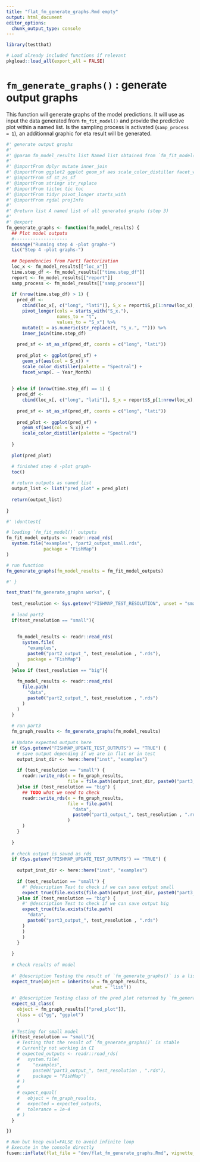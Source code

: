 ```yaml
---
title: "flat_fm_generate_graphs.Rmd empty"
output: html_document
editor_options: 
  chunk_output_type: console
---
```


```r
library(testthat)
```

```r
# Load already included functions if relevant
pkgload::load_all(export_all = FALSE)
```

# `fm_generate_graphs()` : generate output graphs

This function will generate graphs of the model predictions. It will use as input the data generated from `fm_fit_model()` and provide the predictive plot within a named list. Is the sampling process is activated (`samp_process = 1`), an additionnal graphic for eta result will be generated.

```r
#' generate output graphs
#' 
#' @param fm_model_results list Named list obtained from `fm_fit_model()`
#' 
#' @importFrom dplyr mutate inner_join
#' @importFrom ggplot2 ggplot geom_sf aes scale_color_distiller facet_wrap
#' @importFrom sf st_as_sf
#' @importFrom stringr str_replace
#' @importFrom tictoc tic toc
#' @importFrom tidyr pivot_longer starts_with
#' @importFrom rgdal projInfo
#' 
#' @return list A named list of all generated graphs (step 3)
#' 
#' @export
fm_generate_graphs <- function(fm_model_results) {
  ## Plot model outputs
  #--------------------
  message("Running step 4 -plot graphs-")
  tic("Step 4 -plot graphs-")
  
  ## Dependencies from Part1 factorization
  loc_x <- fm_model_results[["loc_x"]]
  time.step_df <- fm_model_results[["time.step_df"]]
  report <- fm_model_results[["report"]]
  samp_process <- fm_model_results[["samp_process"]]
  
  if (nrow(time.step_df) > 1) {
    pred_df <-
      cbind(loc_x[, c("long", "lati")], S_x = report$S_p[1:nrow(loc_x), ]) %>%
      pivot_longer(cols = starts_with("S_x."),
                   names_to = "t",
                   values_to = "S_x") %>%
      mutate(t = as.numeric(str_replace(t, "S_x.", ""))) %>%
      inner_join(time.step_df)
    
    pred_sf <- st_as_sf(pred_df, coords = c("long", "lati"))
    
    pred_plot <- ggplot(pred_sf) +
      geom_sf(aes(col = S_x)) +
      scale_color_distiller(palette = "Spectral") +
      facet_wrap(. ~ Year_Month)
    
    
  } else if (nrow(time.step_df) == 1) {
    pred_df <-
      cbind(loc_x[, c("long", "lati")], S_x = report$S_p[1:nrow(loc_x), ])
    
    pred_sf <- st_as_sf(pred_df, coords = c("long", "lati"))
    
    pred_plot <- ggplot(pred_sf) +
      geom_sf(aes(col = S_x)) +
      scale_color_distiller(palette = "Spectral")
    
  }
  
  plot(pred_plot)

  # finished step 4 -plot graph-
  toc()
  
  # return outputs as named list
  output_list <- list("pred_plot" = pred_plot)
  
  return(output_list)
  
}
```

```r
#' \donttest{

# loading `fm_fit_model()` outputs
fm_fit_model_outputs <- readr::read_rds(
  system.file("examples", "part2_output_small.rds",
              package = "FishMap")
)

# run function
fm_generate_graphs(fm_model_results = fm_fit_model_outputs)

#' }
```

```r
test_that("fm_generate_graphs works", {
  
  test_resolution <- Sys.getenv("FISHMAP_TEST_RESOLUTION", unset = "small")
  
  # load part2
  if(test_resolution == "small"){
    
    
    fm_model_results <- readr::read_rds(
      system.file(
        "examples",
        paste0("part2_output_", test_resolution , ".rds"),
        package = "FishMap")
    )
  }else if (test_resolution == "big"){
    
    fm_model_results <- readr::read_rds(
      file.path(
        "data", 
        paste0("part2_output_", test_resolution , ".rds")
      )
    )
  }
  
  # run part3
  fm_graph_results <- fm_generate_graphs(fm_model_results)
  
  # Update expected outputs here
  if (Sys.getenv("FISHMAP_UPDATE_TEST_OUTPUTS") == "TRUE") {
    # save output depending if we are in flat or in test
    output_inst_dir <- here::here("inst", "examples") 
    
    if (test_resolution == "small") {
      readr::write_rds(x = fm_graph_results,
                       file = file.path(output_inst_dir, paste0("part3_output_", test_resolution , ".rds")))
    }else if (test_resolution == "big") {
      ## TODO what we need to check
      readr::write_rds(x = fm_graph_results,
                       file = file.path(
                         "data", 
                         paste0("part3_output_", test_resolution , ".rds")
                       )
      )
    }
    
  }
  
  # check output is saved as rds
  if (Sys.getenv("FISHMAP_UPDATE_TEST_OUTPUTS") == "TRUE") {
    
    output_inst_dir <- here::here("inst", "examples")
    
    if (test_resolution == "small") {
      #' @description Test to check if we can save output small
      expect_true(file.exists(file.path(output_inst_dir, paste0("part3_output_", test_resolution , ".rds"))))
    }else if (test_resolution == "big") {
      #' @description Test to check if we can save output big
      expect_true(file.exists(file.path(
        "data", 
        paste0("part3_output_", test_resolution , ".rds")
      )
      )
      )
    }
    
  }
  
  # Check results of model 
  
  #' @description Testing the result of `fm_generate_graphs()` is a list
  expect_true(object = inherits(x = fm_graph_results,
                                what = "list"))
  
  #' @description Testing class of the pred plot returned by `fm_generate_graphs()` 
  expect_s3_class(
    object = fm_graph_results[["pred_plot"]],
    class = c("gg", "ggplot")
    )
  
  # Testing for small model
  if(test_resolution == "small"){
    # Testing that the result of `fm_generate_graphs()` is stable
    # Currently not working in CI
    # expected_outputs <- readr::read_rds(
    #   system.file(
    #     "examples",
    #     paste0("part3_output_", test_resolution , ".rds"),
    #     package = "FishMap")
    # )
    # 
    # expect_equal(
    #   object = fm_graph_results,
    #   expected = expected_outputs,
    #   tolerance = 1e-4
    # )
  }

})
```

```r
# Run but keep eval=FALSE to avoid infinite loop
# Execute in the console directly
fusen::inflate(flat_file = "dev/flat_fm_generate_graphs.Rmd", vignette_name = "B - Dev - Generate Graphs", check = FALSE)
```

